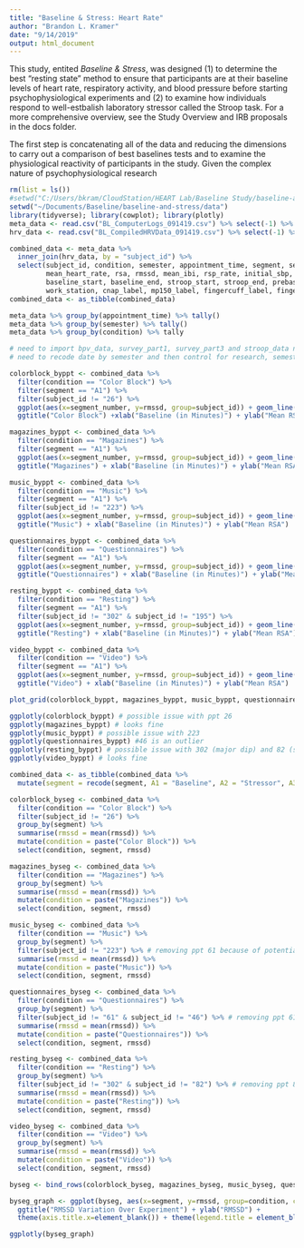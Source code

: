 ```yaml
---
title: "Baseline & Stress: Heart Rate"
author: "Brandon L. Kramer"
date: "9/14/2019"
output: html_document
---
```


This study, entited *Baseline & Stress*, was designed (1) to determine the best “resting state” method to ensure that participants are at their baseline levels of heart rate, respiratory activity, and blood pressure before starting psychophysiological experiments and (2) to examine how individuals respond to well-estbalish laboratory stressor called the Stroop task. For a more comprehensive overview, see the Study Overview and IRB proposals in the docs folder. 

The first step is concatenating all of the data and reducing the dimensions to carry out a comparison of best baselines tests and to examine the physiological reactivity of participants in the study. Given the complex nature of psychophysiological research 

```r
rm(list = ls())
#setwd("C:/Users/bkram/CloudStation/HEART Lab/Baseline Study/baseline-and-resilience/data")
setwd("~/Documents/Baseline/baseline-and-stress/data")
library(tidyverse); library(cowplot); library(plotly)
meta_data <- read.csv("BL_ComputerLogs_091419.csv") %>% select(-1) %>% arrange(subject_id) %>% drop_na()
hrv_data <- read.csv("BL_CompiledHRVData_091419.csv") %>% select(-1) %>% arrange(subject_id) %>% drop_na()
```

```r

combined_data <- meta_data %>% 
  inner_join(hrv_data, by = "subject_id") %>% 
  select(subject_id, condition, semester, appointment_time, segment, segment_number, 
         mean_heart_rate, rsa, rmssd, mean_ibi, rsp_rate, initial_sbp, initial_dbp, 
         baseline_start, baseline_end, stroop_start, stroop_end, prebaseline_stress, postbaseline_stress, 
         work_station, cnap_label, mp150_label, fingercuff_label, fingercuff_size, armcuff_label, armcuff_size, ecg_label) 
combined_data <- as_tibble(combined_data)

meta_data %>% group_by(appointment_time) %>% tally()
meta_data %>% group_by(semester) %>% tally()
meta_data %>% group_by(condition) %>% tally

# need to import bpv_data, survey_part1, survey_part3 and stroop_data next 
# need to recode date by semester and then control for research, semester, baseline starts and ends, etc.

```


```r

colorblock_byppt <- combined_data %>% 
  filter(condition == "Color Block") %>% 
  filter(segment == "A1") %>% 
  filter(subject_id != "26") %>% 
  ggplot(aes(x=segment_number, y=rmssd, group=subject_id)) + geom_line() +
  ggtitle("Color Block") +xlab("Baseline (in Minutes)") + ylab("Mean RSA") 

magazines_byppt <- combined_data %>% 
  filter(condition == "Magazines") %>% 
  filter(segment == "A1") %>% 
  ggplot(aes(x=segment_number, y=rmssd, group=subject_id)) + geom_line() +
  ggtitle("Magazines") + xlab("Baseline (in Minutes)") + ylab("Mean RSA") 

music_byppt <- combined_data %>% 
  filter(condition == "Music") %>% 
  filter(segment == "A1") %>% 
  filter(subject_id != "223") %>%  
  ggplot(aes(x=segment_number, y=rmssd, group=subject_id)) + geom_line() +
  ggtitle("Music") + xlab("Baseline (in Minutes)") + ylab("Mean RSA") 

questionnaires_byppt <- combined_data %>% 
  filter(condition == "Questionnaires") %>% 
  filter(segment == "A1") %>% 
  ggplot(aes(x=segment_number, y=rmssd, group=subject_id)) + geom_line() +
  ggtitle("Questionnaires") + xlab("Baseline (in Minutes)") + ylab("Mean RSA")

resting_byppt <- combined_data %>% 
  filter(condition == "Resting") %>% 
  filter(segment == "A1") %>% 
  filter(subject_id != "302" & subject_id != "195") %>% 
  ggplot(aes(x=segment_number, y=rmssd, group=subject_id)) + geom_line() +
  ggtitle("Resting") + xlab("Baseline (in Minutes)") + ylab("Mean RSA")

video_byppt <- combined_data %>% 
  filter(condition == "Video") %>% 
  filter(segment == "A1") %>% 
  ggplot(aes(x=segment_number, y=rmssd, group=subject_id)) + geom_line() +
  ggtitle("Video") + xlab("Baseline (in Minutes)") + ylab("Mean RSA")

plot_grid(colorblock_byppt, magazines_byppt, music_byppt, questionnaires_byppt, resting_byppt, video_byppt, cols = 3)

ggplotly(colorblock_byppt) # possible issue with ppt 26
ggplotly(magazines_byppt) # looks fine 
ggplotly(music_byppt) # possible issue with 223
ggplotly(questionnaires_byppt) #46 is an outlier 
ggplotly(resting_byppt) # possible issue with 302 (major dip) and 82 (super high)
ggplotly(video_byppt) # looks fine

```

```r

combined_data <- as_tibble(combined_data %>% 
  mutate(segment = recode(segment, A1 = "Baseline", A2 = "Stressor", A3 = "Recovery 1", A4 = "Recovery 2")))

colorblock_byseg <- combined_data %>% 
  filter(condition == "Color Block") %>%
  filter(subject_id != "26") %>% 
  group_by(segment) %>% 
  summarise(rmssd = mean(rmssd)) %>% 
  mutate(condition = paste("Color Block")) %>% 
  select(condition, segment, rmssd) 

magazines_byseg <- combined_data %>% 
  filter(condition == "Magazines") %>%
  group_by(segment) %>% 
  summarise(rmssd = mean(rmssd)) %>% 
  mutate(condition = paste("Magazines")) %>% 
  select(condition, segment, rmssd) 

music_byseg <- combined_data %>% 
  filter(condition == "Music") %>%
  group_by(segment) %>% 
  filter(subject_id != "223") %>% # removing ppt 61 because of potential issue
  summarise(rmssd = mean(rmssd)) %>% 
  mutate(condition = paste("Music")) %>% 
  select(condition, segment, rmssd)

questionnaires_byseg <- combined_data %>% 
  filter(condition == "Questionnaires") %>%
  group_by(segment) %>% 
  filter(subject_id != "61" & subject_id != "46") %>% # removing ppt 61 because of potential issue
  summarise(rmssd = mean(rmssd)) %>% 
  mutate(condition = paste("Questionnaires")) %>% 
  select(condition, segment, rmssd) 

resting_byseg <- combined_data %>% 
  filter(condition == "Resting") %>%
  group_by(segment) %>% 
  filter(subject_id != "302" & subject_id != "82") %>% # removing ppt 82 + 302 because of potential issue 
  summarise(rmssd = mean(rmssd)) %>%
  mutate(condition = paste("Resting")) %>% 
  select(condition, segment, rmssd) 

video_byseg <- combined_data %>% 
  filter(condition == "Video") %>%
  group_by(segment) %>% 
  summarise(rmssd = mean(rmssd)) %>% 
  mutate(condition = paste("Video")) %>% 
  select(condition, segment, rmssd) 

byseg <- bind_rows(colorblock_byseg, magazines_byseg, music_byseg, questionnaires_byseg, resting_byseg, video_byseg)  

byseg_graph <- ggplot(byseg, aes(x=segment, y=rmssd, group=condition, color=condition)) + geom_line(size = 1.3) +
  ggtitle("RMSSD Variation Over Experiment") + ylab("RMSSD") + 
  theme(axis.title.x=element_blank()) + theme(legend.title = element_blank())

ggplotly(byseg_graph)

```




